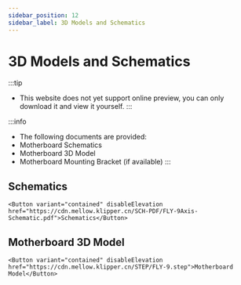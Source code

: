 ```yaml
---
sidebar_position: 12
sidebar_label: 3D Models and Schematics
---
```





# 3D Models and Schematics


:::tip
* This website does not yet support online preview, you can only download it and view it yourself.
:::

:::info
* The following documents are provided:
* Motherboard Schematics
* Motherboard 3D Model
* Motherboard Mounting Bracket (if available)
:::

## Schematics

    <Button variant="contained" disableElevation href="https://cdn.mellow.klipper.cn/SCH-PDF/FLY-9Axis-Schematic.pdf">Schematics</Button>


## Motherboard 3D Model

    <Button variant="contained" disableElevation href="https://cdn.mellow.klipper.cn/STEP/FLY-9.step">Motherboard Model</Button>